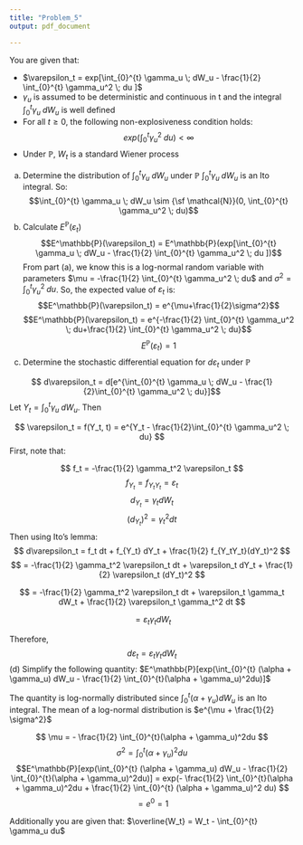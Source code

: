 ```yaml
---
title: "Problem_5"
output: pdf_document

---
```


You are given that:

* $\varepsilon_t = exp[\int_{0}^{t} \gamma_u \; dW_u - \frac{1}{2} \int_{0}^{t} \gamma_u^2 \; du ]$
* $\gamma_u$ is assumed to be deterministic and continuous in t and the integral $\int_{0}^{t} \gamma_u \; dW_u$ is well defined
* For all $t \ge 0$, the following non-explosiveness condition holds:
$$ exp(\int_{0}^{t} \gamma_u^2 \; du) < \infty$$
* Under $\mathbb{P}$, $W_t$ is a standard Wiener process  

(a) Determine the distribution of $\int_{0}^{t} \gamma_u \; dW_u$ under $\mathbb{P}$ 
$\int_{0}^{t} \gamma_u \; dW_u$ is an Ito integral. So:
$$\int_{0}^{t} \gamma_u \; dW_u \sim {\sf \mathcal{N}}(0, \int_{0}^{t} \gamma_u^2 \; du)$$
(b) Calculate $E^\mathbb{P}(\varepsilon_t)$
$$E^\mathbb{P}(\varepsilon_t) = E^\mathbb{P}(exp[\int_{0}^{t} \gamma_u \; dW_u - \frac{1}{2} \int_{0}^{t} \gamma_u^2 \; du ])$$
From part (a), we know this is a log-normal random variable with parameters $\mu = -\frac{1}{2} \int_{0}^{t} \gamma_u^2 \; du$ and $\sigma^2 = \int_{0}^{t} \gamma_u^2 \; du$. So, the expected value of $\varepsilon_t$ is:
$$E^\mathbb{P}(\varepsilon_t) = e^{\mu+\frac{1}{2}\sigma^2}$$
$$E^\mathbb{P}(\varepsilon_t) = e^{-\frac{1}{2} \int_{0}^{t} \gamma_u^2 \; du+\frac{1}{2} \int_{0}^{t} \gamma_u^2 \; du}$$
$$E^\mathbb{P}(\varepsilon_t) = 1$$
(c) Determine the stochastic differential equation for $d\varepsilon_t$ under $\mathbb{P}$

$$ d\varepsilon_t = d[e^{\int_{0}^{t} \gamma_u \; dW_u - \frac{1}{2}\int_{0}^{t} \gamma_u^2 \; du}]$$
Let $Y_t = \int_{0}^{t} \gamma_u \; dW_u$. Then 

$$ \varepsilon_t = f(Y_t, t) = e^{Y_t - \frac{1}{2}\int_{0}^{t} \gamma_u^2 \; du} $$
First, note that:

$$ f_t = -\frac{1}{2} \gamma_t^2 \varepsilon_t $$
$$ f_{Y_t} = f_{Y_tY_t} = \varepsilon_t $$
$$d_{Y_t} = \gamma_t dW_t$$
$$(d_{Y_t})^2 = \gamma_t^2 dt$$
Then using Ito's lemma:
$$ d\varepsilon_t = f_t dt + f_{Y_t} dY_t + \frac{1}{2} f_{Y_tY_t}(dY_t)^2 $$
$$ = -\frac{1}{2} \gamma_t^2 \varepsilon_t dt + \varepsilon_t dY_t + \frac{1}{2} \varepsilon_t (dY_t)^2 $$

$$ = -\frac{1}{2} \gamma_t^2 \varepsilon_t dt + \varepsilon_t \gamma_t dW_t + \frac{1}{2} \varepsilon_t \gamma_t^2 dt $$

$$ = \varepsilon_t \gamma_t dW_t  $$

Therefore, 
$$d\varepsilon_t = \varepsilon_t \gamma_t dW_t $$
(d) Simplify the following quantity: $E^\mathbb{P}[exp(\int_{0}^{t} (\alpha + \gamma_u) dW_u - \frac{1}{2} \int_{0}^{t}(\alpha + \gamma_u)^2du)]$

The quantity is log-normally distributed since $\int_{0}^{t} (\alpha + \gamma_u) dW_u$ is an Ito integral. 
The mean of a log-normal distribution is $e^{\mu + \frac{1}{2} \sigma^2}$

$$ \mu = - \frac{1}{2} \int_{0}^{t}(\alpha + \gamma_u)^2du  $$
$$ \sigma^2 = \int_{0}^{t} (\alpha + \gamma_u)^2 du$$
$$E^\mathbb{P}[exp(\int_{0}^{t} (\alpha + \gamma_u) dW_u - \frac{1}{2} \int_{0}^{t}(\alpha + \gamma_u)^2du)] = exp(- \frac{1}{2} \int_{0}^{t}(\alpha + \gamma_u)^2du + \frac{1}{2} \int_{0}^{t} (\alpha + \gamma_u)^2 du) $$
$$  = e^0 = 1 $$


Additionally you are given that: $\overline{W_t} = W_t - \int_{0}^{t} \gamma_u du$


